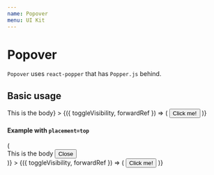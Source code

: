 ```yaml
---
name: Popover
menu: UI Kit
---
```



# Popover

`Popover` uses `react-popper` that has `Popper.js` behind.

## Basic usage
<Playground>
  <Popover
    // tslint:disable-next-line:jsx-no-lambda
    body={<div>This is the body</div>}
  >
    {({ toggleVisibility, forwardRef }) => (
      <Button onClick={toggleVisibility} forwardRef={forwardRef}>
        Click me!
      </Button>
    )}
  </Popover>
</Playground>

#### Example with `placement=top`
<Playground>
  <Popover
    // tslint:disable-next-line:jsx-no-lambda
    placement="top"
    body={({ toggleVisibility, forwardRef }) => (
      <div>
        This is the body
        <Button onClick={toggleVisibility}>
          Close
        </Button>
      </div>
    )}
  >
    {({ toggleVisibility, forwardRef }) => (
      <Button onClick={toggleVisibility} forwardRef={forwardRef}>
        Click me!
      </Button>
    )}
  </Popover>
</Playground>
